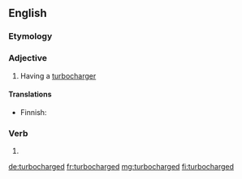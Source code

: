 ==English==

===Etymology===
{{prefix|en|turbo|charged}}

===Adjective===
{{en-adj|-}}

# Having a [[turbocharger]]

====Translations====
{{trans-top|having turbocharger}}
* Finnish: {{t|fi|turboahdettu}}
{{trans-mid}}
{{trans-bottom}}

===Verb===
{{head|en|verb form}}

# {{en-past of|turbocharge}}

[[de:turbocharged]]
[[fr:turbocharged]]
[[mg:turbocharged]]
[[fi:turbocharged]]